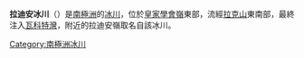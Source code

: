 {{unreferenced|time=2013-10-27T06:49:27+00:00}}
{{coord|78|13|S|163|0|E|display=title}}

'''拉迪安冰川'''（{{lang-en|Radian Glacier}}）是[[南極洲|南極洲]]的[[冰川|冰川]]，位於[[皇家學會嶺|皇家學會嶺]]東部，流經[[拉克山|拉克山]]東南部，最終注入[[瓦科特灣|瓦科特灣]]，附近的拉迪安嶺取名自該冰川。

{{DEFAULTSORT:Radian Glacier}}
[[Category:南極洲冰川|Category:南極洲冰川]]


{{ScottCoast-geo-stub}}